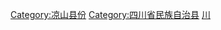 [[Category:凉山县份|Category:凉山县份]]
[[Category:四川省民族自治县|Category:四川省民族自治县]]
[[Category:中国藏族自治县|川]]
{{catmore|木里藏族自治县|四川省木里藏族自治县}}
